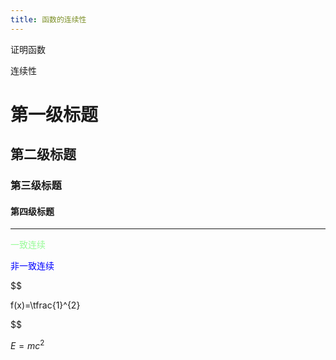 ```yaml
---
title: 函数的连续性
---
```


证明函数

连续性



# 第一级标题

## 第二级标题

### 第三级标题

#### 第四级标题  


***         

<font color='PaleGreen'>一致连续</font>

<font color='Blue'>非一致连续</font>

$$

f(x)=\tfrac{1}^{2}

$$

$E = mc^2$